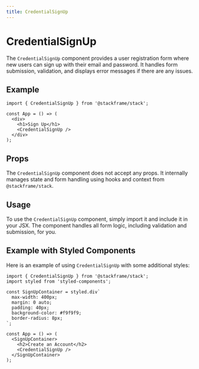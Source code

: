 ```yaml
---
title: CredentialSignUp
---
```


# CredentialSignUp

The `CredentialSignUp` component provides a user registration form where new users can sign up with their email and password. It handles form submission, validation, and displays error messages if there are any issues.

## Example

```tsx
import { CredentialSignUp } from '@stackframe/stack';

const App = () => (
  <div>
    <h1>Sign Up</h1>
    <CredentialSignUp />
  </div>
);
```

## Props

The `CredentialSignUp` component does not accept any props. It internally manages state and form handling using hooks and context from `@stackframe/stack`.

## Usage

To use the `CredentialSignUp` component, simply import it and include it in your JSX. The component handles all form logic, including validation and submission, for you.

## Example with Styled Components

Here is an example of using `CredentialSignUp` with some additional styles:

```tsx
import { CredentialSignUp } from '@stackframe/stack';
import styled from 'styled-components';

const SignUpContainer = styled.div`
  max-width: 400px;
  margin: 0 auto;
  padding: 40px;
  background-color: #f9f9f9;
  border-radius: 8px;
`;

const App = () => (
  <SignUpContainer>
    <h2>Create an Account</h2>
    <CredentialSignUp />
  </SignUpContainer>
);
```

